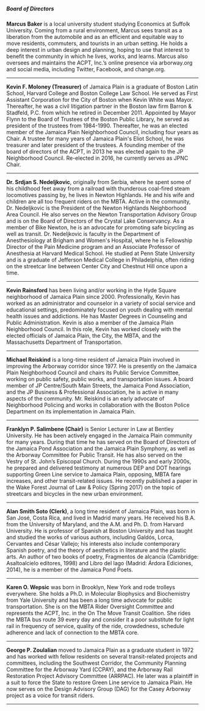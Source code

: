 ##### **Board of Directors**

**Marcus Baker** is a local university student studying Economics at Suffolk University. Coming from a rural environment, Marcus sees transit as a liberation from the automobile and as an efficient and equitable way to move residents, commuters, and tourists in an urban setting. He holds a deep interest in urban design and planning, hoping to use that interest to benefit the community in which he lives, works, and learns. Marcus also oversees and maintains the ACPT, Inc.’s online presence via arborway.org and social media, including Twitter, Facebook, and change.org.

---

**Kevin F. Moloney (Treasurer)** of Jamaica Plain is a graduate of Boston Latin School, Harvard College and Boston College Law School. He served as First Assistant Corporation for the City of Boston when Kevin White was Mayor. Thereafter, he was a civil litigation partner in the Boston law firm Barron & Stadfeld, P.C. from which he retired in December 2011. Appointed by Mayor Flynn to the Board of Trustees of the Boston Public Library, he served as president of the trustees from 1984-1990. Thereafter, he was an elected member of the Jamaica Plain Neighborhood Council, including four years as Chair. A trustee for many years of Jamaica Plain's Eliot School, he was treasurer and later president of the trustees. A founding member of the board of directors of the ACPT, in 2013 he was elected again to the JP Neighborhood Council. Re-elected in 2016, he currently serves as JPNC Chair.

---

**Dr. Srdjan S. Nedeljkovic**, originally from Serbia, where he spent some of his childhood feet away from a railroad with thunderous coal-fired steam locomotives passing by, he lives in Newton Highlands. He and his wife and children are all too frequent riders on the MBTA. Active in the community, Dr. Nedeljkovic is the President of the Newton Highlands Neighborhood Area Council. He also serves on the Newton Transportation Advisory Group and is on the Board of Directors of the Crystal Lake Conservancy. As a member of Bike Newton, he is an advocate for promoting safe bicycling as well as transit. Dr. Nedeljkovic is faculty in the Department of Anesthesiology at Brigham and Women's Hospital, where he is Fellowship Director of the Pain Medicine program and an Associate Professor of Anesthesia at Harvard Medical School. He studied at Penn State University and is a graduate of Jefferson Medical College in Philadelphia, often riding on the streetcar line between Center City and Chestnut Hill once upon a time.

---

**Kevin Rainsford** has been living and/or working in the Hyde Square neighborhood of Jamaica Plain since 2000.  Professionally, Kevin has worked as an administrator and counselor in a variety of social service and educational settings, predominately focused on youth dealing with mental health issues and addictions.  He has Master Degrees in Counseling and Public Administration. Kevin is also a member of the Jamaica Plain Neighborhood Council. In this role, Kevin has worked closely with the elected officials of Jamaica Plain, the City, the MBTA, and the Massachusetts Department of Transportation.

---

**Michael Reiskind** is a long-time resident of Jamaica Plain involved in improving the Arborway corridor since 1977. He is presently on the Jamaica Plain Neighborhood Council and chairs its Public Service Committee, working on public safety, public works, and transportation issues. A board member of JP Centre/South Main Streets, the Jamaica Pond Association, and the JP Business & Professional Association, he is active in many aspects of the community. Mr. Reiskind is an early advocate of Neighborhood Policing and works in collaboration with the Boston Police Department on its implementation in Jamaica Plain.

---

**Franklyn P. Salimbene (Chair)** is Senior Lecturer in Law at Bentley University. He has been actively engaged in the Jamaica Plain community for many years. During that time he has served on the Board of Directors of the Jamaica Pond Association and the Jamaica Plain Symphony, as well as the Arborway Committee for Public Transit. He has also served on the Vestry of St. John’s Episcopal Church. During the 1990s and early 2000s, he prepared and delivered testimony at numerous DEP and DOT hearings supporting Green Line service to Jamaica Plain, opposing, MBTA fare increases, and other transit-related issues. He recently published a paper in the Wake Forest Journal of Law & Policy (Spring 2017) on the topic of streetcars and bicycles in the new urban environment.

---

**Alan Smith Soto (Clerk)**, a long time resident of Jamaica Plain, was born in San José, Costa Rica, and lived in Madrid many years. He received his B.A. from the University of Maryland, and the A.M. and Ph. D. from Harvard University. He is professor of Spanish at Boston University and has taught and studied the works of various authors, including Galdós, Lorca, Cervantes and César Vallejo; his interests also include contemporary Spanish poetry, and the theory of aesthetics in literature and the plastic arts. An author of two books of poetry, Fragmentos de alcancía (Cambridge: Asaltoalcielo editores, 1998) and Libro del lago (Madrid: Árdora Ediciones, 2014), he is a member of the Jamaica Pond Poets.

---

**Karen O. Wepsic** was born in Brooklyn, New York and rode trolleys everywhere. She holds a Ph.D. in Molecular Biophysics and Biochemistry from Yale University and has been a long time advocate for public transportation. She is on the MBTA Rider Oversight Committee and represents the ACPT, Inc. in the On The Move Transit Coalition. She rides the MBTA bus route 39 every day and consider it a poor substitute for light rail in frequency of service, quality of the ride, crowdedness, schedule adherence and lack of connection to the MBTA core.

---

**George P. Zoulalian** moved to Jamaica Plain as a graduate student in 1972 and has worked with fellow residents on several transit-related projects and committees, including the Southwest Corridor, the Community Planning Committee for the Arborway Yard (CCPAY), and the Arborway Rail Restoration Project Advisory Committee (ARRPAC). He later was a plaintiff in a suit to force the State to restore Green Line service to Jamaica Plain. He now serves on the Design Advisory Group (DAG) for the Casey Arborway project as a voice for transit riders.

---
